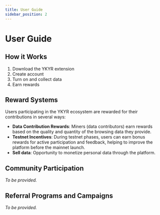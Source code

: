 ```yaml
---
title: User Guide
sidebar_position: 2
---
```


# User Guide

## How it Works

1. Download the YKYR extension
2. Create account
3. Turn on and collect data
4. Earn rewards

## Reward Systems

Users participating in the YKYR ecosystem are rewarded for their contributions in several ways:

* **Data Contribution Rewards**: Miners (data contributors) earn rewards based on the quality and quantity of the browsing data they provide.
* **Testnet Incentives**: During testnet phases, users can earn bonus rewards for active participation and feedback, helping to improve the platform before the mainnet launch.
* **Sell data**: Opportunity to monetize personal data through the platform.

## Community Participation

*To be provided.*

## Referral Programs and Campaigns

*To be provided.*